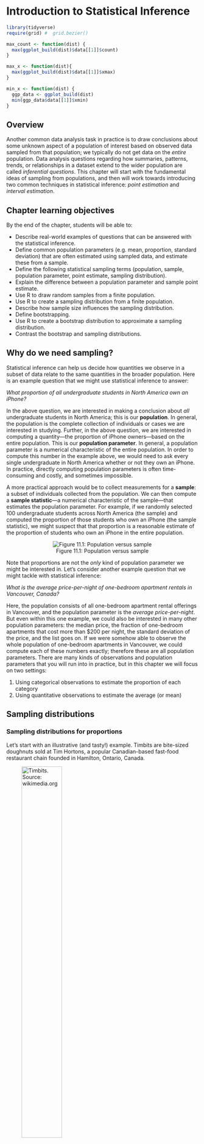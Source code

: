 # Introduction to Statistical Inference {#inference}

```r
library(tidyverse) 
require(grid) #  grid.bezier()

max_count <- function(dist) {
  max(ggplot_build(dist)$data[[1]]$count)
}

max_x <- function(dist){ 
  max(ggplot_build(dist)$data[[1]]$xmax)
}

min_x <- function(dist) {
  ggp_data <- ggplot_build(dist)
  min(ggp_data$data[[1]]$xmin)
}
```


## Overview
Another common data analysis task in practice is to draw conclusions about some unknown
aspect of a population of interest based on observed data sampled from that
population; we typically do not get data on the *entire* population.
Data analysis questions regarding how summaries, 
patterns, trends, or relationships in a dataset 
extend to the wider population are called *inferential questions*. This chapter will start
with the fundamental ideas of sampling from populations, and then will work towards
introducing two common techniques in statistical inference: *point estimation* and
*interval estimation*. 

## Chapter learning objectives 
By the end of the chapter, students will be able to:

* Describe real-world examples of questions that can be answered with the statistical inference.
* Define common population parameters (e.g. mean, proportion, standard deviation) that are often estimated using sampled data, and estimate these from a sample.
* Define the following statistical sampling terms (population, sample, population parameter, point estimate, sampling distribution).
* Explain the difference between a population parameter and sample point estimate.
* Use R to draw random samples from a finite population.
* Use R to create a sampling distribution from a finite population.
* Describe how sample size influences the sampling distribution.
* Define bootstrapping.
* Use R to create a bootstrap distribution to approximate a sampling distribution.
* Contrast the bootstrap and sampling distributions.

## Why do we need sampling? 
Statistical inference can help us decide how quantities we observe in
a subset of data relate to the same quantities in the broader
population. Here is an example question that we might use statistical inference to answer:

*What proportion of all undergraduate students in North America own an iPhone?*

In the above question, we are interested in making a conclusion about *all*
undergraduate students in North America; this is our **population**.
In general, the population is the complete collection of individuals or cases we are interested in studying. 
Further, in the above question, we are interested in computing a quantity&mdash;the proportion
of iPhone owners&mdash;based on the entire population. This is our **population parameter**.
In general, a population parameter is a numerical characteristic
of the entire population. In order to compute this number in the example above, we would need to ask 
every single undergraduate in North America whether or not they own an iPhone. In practice,
directly computing population parameters is often time-consuming and costly, and sometimes impossible. 

A more practical approach would be to collect measurements for a **sample**: a subset of
individuals collected from the population. We can then compute a **sample statistic**&mdash;a numerical
characteristic of the sample&mdash;that estimates the population parameter. For example, if we 
randomly selected 100 undergraduate students across North America (the sample) and computed the proportion of those
students who own an iPhone (the sample statistic), we might suspect that that proportion is a reasonable
estimate of the proportion of students who own an iPhone in the entire population. 

<center>
![Figure 11.1: Population versus sample](img/population_vs_sample.svg){}
</center>

Note that proportions are not the *only* kind of population parameter we might be interested in.
Let's consider another example question that we might tackle with statistical inference:

*What is the average price-per-night of one-bedroom apartment rentals in Vancouver, Canada?*

Here, the population consists of all one-bedroom apartment rental offerings in Vancouver, and the population
parameter is the *average price-per-night*. But even within this one example, we could also be interested
in many other population parameters: the median price, the fraction of 
one-bedroom apartments that cost more than \$200 per night,
the standard deviation of the price, and the list goes on.
If we were somehow able to observe the whole population of one-bedroom apartments in Vancouver, 
we could compute each of these numbers exactly; therefore these are all population parameters. 
There are many kinds of observations and population parameters that you will run into in practice,
but in this chapter we will focus on two settings:

1. Using categorical observations to estimate the proportion of each category
2. Using quantitative observations to estimate the average (or mean)

## Sampling distributions

### Sampling distributions for proportions

Let's start with an illustrative (and tasty!) example. Timbits are 
bite-sized doughnuts sold at Tim Hortons, a popular Canadian-based fast-food restaurant
chain founded in Hamilton, Ontario, Canada. 

![Timbits. Source: wikimedia.org](https://upload.wikimedia.org/wikipedia/commons/thumb/7/75/Timbits2.jpg/1600px-Timbits2.jpg){width=50%} 


Suppose we wanted to estimate the true proportion of chocolate doughnuts at Tim
Hortons restaurants. Now, of course, we (the authors!) do not have access to the true population.
So for this chapter, we created a fictitious box of 10,000 Timbits with two flavours&mdash;old-fashioned 
and chocolate&mdash;as our population, and use this to illustrate
inferential concepts. Below we have a `tibble()` called `virtual_box` with a subject ID and Timbit flavour as our columns. We have also loaded our necessary packages: `tidyverse` and the `infer` package, which we will need to perform sampling later in the chapter.  

```r
library(gridExtra)
set.seed(1234)
virtual_box <- tibble(timbit_id = seq(1, 10000, by = 1),
                     flavour = factor(rbinom(10000, 1, 0.63),
                     labels = c("old fashioned", "chocolate")))

```

```r
library(tidyverse) 
library(infer)
head(virtual_box)
```

From our simulated box, we can see that the proportion of chocolate Timbits is
0.63. This value, 0.63, is the *population parameter*. Note that this parameter value is usually unknown in real data analysis problems.

```r
virtual_box %>% 
    group_by(flavour) %>% 
    summarize(n = n(),
             proportion = n() / 10000)
```

Suppose we buy a box of 40 randomly-selected Timbits and count the number of chocolate Timbits,
i.e., take a random sample of size 40 from our Timbits population. The function
`rep_sample_n` from the `infer` package will allow us to sample. The arguments
of `rep_sample_n` are (1) the data frame to sample from, and (2) the size of the sample
to take.

```r
samples_1 <- rep_sample_n(tbl = virtual_box, size = 40)
choc_sample_1 <- summarize(samples_1, n = sum(flavour == "chocolate"),
                                        prop = sum(flavour == "chocolate") / 40)
choc_sample_1
```
Here we see that the proportion of chocolate Timbits in this random sample is
`r round(choc_sample_1$prop,2)`. This value is our sample statistic; since it is a single
value that is used to estimate a population parameter, we refer to it as a **point estimate**.

Now imagine we took another random sample of 40 Timbits from the population. Do you
think you would get the same proportion? Let's try sampling from the population
again and see what happens. 

```r
set.seed(2)
samples_2 <- rep_sample_n(virtual_box, size = 40)
choc_sample_2 <- summarize(samples_2, n = sum(flavour == "chocolate"),
                                        prop = sum(flavour == "chocolate") / 40)
choc_sample_2
```

Notice that we get a different value for our statistic this time. The
proportion of chocolate Timbits in this sample is `r round(choc_sample_2$prop, 2)`. 
If we were to do this again, another random sample could also give a
different result. Statistics vary from sample to sample 
due to **sampling variability**. 

But just how much should we expect the statistics of our random
samples to vary? In order to understand this, we will simulate more samples
of size 40 from our population of Timbits, and calculate the 
proportion of chocolate Timbits in each sample. We can then
construct the distribution of sample proportions we calculate. The distribution
of the statistic for all possible samples of size $n$ from a population is
called a **sampling distribution**. The sampling distribution will help us see
how much we would expect our sample proportions from this population to vary
for samples of size 40. Below we again use the `rep_sample_n` to take samples
of size 40 from our population of Timbits, but we set the `reps` argument
to specify the number of samples to take.

```r
samples <- rep_sample_n(virtual_box, size = 40, reps = 1000)
head(samples)
tail(samples)
```

Notice the column `replicate` is indicating the replicate with which each
Timbit belongs. Since we took 1000 samples of size 40, there are 1000 replicates.

```r
sample_estimates <- samples %>% 
    group_by(replicate) %>% 
    summarise(sample_proportion = sum(flavour == "chocolate") / 40)
head(sample_estimates)
tail(sample_estimates)
```

```r
sampling_distribution <-  ggplot(sample_estimates, aes(x = sample_proportion)) +
    geom_histogram(fill="#0072B2", color="#e9ecef", binwidth = 0.05) +
    xlab("Sample proportions") 
sampling_distribution
```

The sampling distribution appears to be bell-shaped with one peak. It is
centered around `r round(mean(sample_estimates$sample_proportion),1)` and the
sample proportions range from about `r round(min(sample_estimates$sample_proportion), 1)` to 
about `r round(max(sample_estimates$sample_proportion), 1)`. In fact, we can calculate
the mean and standard deviation of the sample proportions. 

```r
sample_estimates %>% 
  summarise(mean = mean(sample_proportion), sd = sd(sample_proportion))
```

We notice that the sample proportions are centred around the population
proportion value. The standard deviation of the sample proportions 
is `r round(sd(sample_estimates$sample_proportion), 3)`.

<!--- > **Note:** If random samples of size $n$ are taken from a population, $\hat{p}$ will be approximately Normal with mean $p$ and standard deviation $\sqrt{\frac{p(1-p)}{n}}$ as long as the sample size $n$ is large enough such that $np$ and $n(1 - p)$ are at least 10, where $p$ is the population proportion, $\hat{p}$ is the sample proportion and $n$ is the sample size. 
--->

### Sampling distributions for means 

In the previous section, our variable of interest&mdash;Timbit flavour&mdash;was
*categorical*, and the population parameter of interest was the proportion of chocolate
Timbits. What if we wanted to infer something about a population of *quantitative* variables instead?
As mentioned in the introduction to this chapter, there are many choices of population parameter
for each type of observed variable. In this section, we will study the case where we are interested
in the population mean of a quantitative variable.

In particular, we will look at an example using data from Airbnb, an online
marketplace for arranging or offering places to stay. The dataset contains
Airbnb listings for Vancouver, Canada, in September 2020 
from [Inside Airbnb](http://insideairbnb.com/). 
Let's imagine (for learning purposes) that our dataset represents the population of all Airbnb rental listings in Vancouver,
and we are interested in the population mean price per night.
Our data contains an ID number, neighbourhood,
type of room, the number of people that the rental accommodates, number of
bathrooms, bedrooms, beds, and the price per night.

```r
airbnb <- read_csv("data/listings.csv") %>% 
  select(id, neighbourhood = neighbourhood_cleansed, room_type, accommodates, bathrooms = bathrooms_text, bedrooms, beds,  price) %>% 
  mutate(price = as.numeric(str_remove(price, "[$]"))) %>% 
  na.omit()
airbnb <- airbnb %>% 
  mutate(id = 1:nrow(airbnb))
head(airbnb)
```

We can visualize the population distribution of the price per night with a histogram. 
```r
population_distribution <-  ggplot(airbnb, aes(x = price)) +
    geom_histogram(fill="#0072B2", color="#e9ecef") +
    xlab("Price per night ($)") 
population_distribution
population_parameters <- airbnb %>% 
    summarize(pop_mean = mean(price),
             pop_sd = sd(price))
population_parameters
```

We see that the distribution has one peak and is skewed&mdash;most of the listings
are less than \$250 per night, but a small proportion of listings cost more
than that, creating a long tail on the histogram's right side. 
The population mean is \$`r round(population_parameters$pop_mean,2)` and the
population standard deviation is \$`r round(population_parameters$pop_sd, 2)`.

Suppose we take a sample of 20 observations from our population. Below we 
create a histogram to visualize the
distribution of observations in the sample,
and calculate the mean and standard deviation of our sample. These two numbers
are **point estimates** for the mean and standard deviation of the full population.

```r
sample_1 <- airbnb %>% 
    rep_sample_n(20)
head(sample_1)
sample_distribution <- ggplot(sample_1, aes(price)) + 
    geom_histogram(fill="#0072B2", color="#e9ecef") +
    xlab("Price per night ($)") 
sample_distribution
estimates <- sample_1 %>% 
    summarize(sample_mean = mean(price),
             sample_sd = sd(price))
estimates
```
Recall that the population mean 
was \$`r round(population_parameters$pop_mean,2)` and the population standard deviation
was \$`r round(population_parameters$pop_sd,2)`. We see that our point
estimates for the mean and standard deviation 
are \$`r round(estimates$sample_mean, 2)` and  \$`r round(estimates$sample_sd,2)`,
respectively. So our estimates were actually quite close to the population parameters: the mean was 
about `r round(100*abs(estimates$sample_mean - population_parameters$pop_mean)/population_parameters$pop_mean, 1)`% off,
while the standard deviation was 
about `r round(100*abs(estimates$sample_sd - population_parameters$pop_sd)/population_parameters$pop_sd, 1)`% off.
Note that in practice, we usually cannot compute the accuracy of the estimate, since we do not have access to the population
parameter; if we did, we wouldn't need to estimate it!

Also recall from the previous section that the point estimate can vary; if 
we took another random sample from the population, then the value of our statistic may change.
So then did we just get lucky with our point estimate above?
How much does our estimate vary across different samples of size 20 in this example? Again, since we have access to the population,
we can take many samples and plot the **sampling distribution** of the point estimates to get a sense
for this variation. In this case, we'll use 1500 samples of size 20.

```r
samples <- rep_sample_n(airbnb, size = 20, reps = 1500)
head(samples)

sample_estimates <- samples %>% 
    group_by(replicate) %>% 
    summarise(sample_mean = mean(price))
head(sample_estimates)

sampling_distribution_20 <-  ggplot(sample_estimates, aes(x = sample_mean)) +
    geom_histogram(fill="#0072B2", color="#e9ecef") + 
    xlab("Sample mean price per night ($)") 
sampling_distribution_20
```

Here we see that the sampling distribution of the mean has one peak and is
bell-shaped. Most of the estimates are between 
about  \$`r round(quantile(sample_estimates$sample_mean)[2], -1)` and 
\$`r round(quantile(sample_estimates$sample_mean)[4], -1)`; but there are
a good fraction of cases outside this range (i.e., where the point estimate
was not close to the population parameter). So it does indeed look like we were quite lucky
when we estimated the population mean 
with only `r round(100*abs(estimates$sample_mean - population_parameters$pop_mean)/population_parameters$pop_mean, 1)`% error.
Let's visualize the population
distribution, distribution of the sample, and the sampling distribution on one 
plot to compare them.
<!---
```r
sample_estimates %>% 
  summarise(mean_of_sample_means = mean(sample_mean))
```
Notice that the mean of the sample means is \$`r round(mean(sample_estimates$sample_mean),2)`. Recall that the population mean
was \$`r round(mean(airbnb$price),2)`. 
-->

```r
grid.arrange(population_distribution + ggtitle("Population distribution"), 
             sample_distribution + ggtitle("Sample"), 
             sampling_distribution_20 + ggtitle("Sampling distribution of the sample mean"), nrow = 3)
```

Given that there is quite a bit of variation in the sampling distribution of the sample mean&mdash;i.e., 
the point estimate that we obtain is not very reliable&mdash;is there any way to improve the estimate?
One way to improve a point estimate is to take a *larger* sample. To illustrate what effect this has,
we will take 1500 samples of size 20, 50, 100, and 500, and plot the sampling distribution of the sample mean
below. 

```r
## Sampling n = 50, 100, 500 
sample_estimates_50 <- rep_sample_n(airbnb, size = 50, reps = 1500) %>% 
    group_by(replicate) %>% 
    summarise(sample_mean = mean(price))

sample_estimates_100 <- rep_sample_n(airbnb, size = 100, reps = 1500) %>% 
    group_by(replicate) %>% 
    summarise(sample_mean = mean(price))

sample_estimates_500 <- rep_sample_n(airbnb, size = 500, reps = 1500) %>% 
    group_by(replicate) %>% 
    summarise(sample_mean = mean(price))

## Sampling distribution n = 50 
sampling_distribution_50 <-  ggplot(sample_estimates_50, aes(x = sample_mean)) +
    geom_histogram(fill="#0072B2", color="#e9ecef") +
    xlab("Sample mean price per night($)") +
    ggtitle("n = 50") + xlim(min_x(sampling_distribution_20), max_x(sampling_distribution_20))

## Sampling distribution n = 100 
sampling_distribution_100 <-  ggplot(sample_estimates_100, aes(x = sample_mean)) +
    geom_histogram(fill="#0072B2", color="#e9ecef") +
    xlab("Sample mean price per night ($)") +
    ggtitle("n = 100") + xlim(min_x(sampling_distribution_20), max_x(sampling_distribution_20))

## Sampling distribution n = 500 
sampling_distribution_500 <-  ggplot(sample_estimates_500, aes(x = sample_mean)) +
    geom_histogram(fill="#0072B2", color="#e9ecef") +
    xlab("Sample mean price per night ($)") +
    ggtitle("n = 500") + xlim(min_x(sampling_distribution_20), max_x(sampling_distribution_20))

```

```r
annotated_sampling_dist_20 <- sampling_distribution_20 + 
    geom_vline(xintercept = mean(sample_estimates$sample_mean), col = "red") +
    xlim(min_x(sampling_distribution_20), max_x(sampling_distribution_20)) + 
    ggtitle("n = 20") + 
    annotate("text", x = max_x(sampling_distribution_20), y= max_count(sampling_distribution_20), hjust = 1, vjust = 1,
             label = paste("mean = ", round(mean(sample_estimates$sample_mean), 1)))+
    annotate("text", x =  max_x(sampling_distribution_20), y = max_count(sampling_distribution_20), hjust = 1, vjust = 3,
               label = paste("sd = ", round(sd(sample_estimates$sample_mean), 1)))

annotated_sampling_dist_50 <- sampling_distribution_50 + 
    geom_vline(xintercept = mean(sample_estimates_50$sample_mean), col = "red") +
    ## x limits set the same as n = 20 graph, y is this graph 
    annotate("text", x = max_x(sampling_distribution_20), y= max_count(sampling_distribution_50), hjust = 1, vjust = 1,
             label = paste("mean = ", round(mean(sample_estimates_50$sample_mean), 1))) +
    annotate("text", x =  max_x(sampling_distribution_20), y = max_count(sampling_distribution_50), hjust = 1, vjust = 3,
                 label = paste("sd = ", round(sd(sample_estimates_50$sample_mean), 1)))

annotated_sampling_dist_100 <- sampling_distribution_100 + 
    geom_vline(xintercept = mean(sample_estimates_100$sample_mean), col = "red") +
    annotate("text", x =  max_x(sampling_distribution_20), y = max_count(sampling_distribution_100), hjust = 1, vjust = 1,
             label = paste("mean = ", round(mean(sample_estimates_100$sample_mean), 1)))+
    annotate("text", x =  max_x(sampling_distribution_20), y = max_count(sampling_distribution_100), hjust = 1, vjust = 3,
               label = paste("sd = ", round(sd(sample_estimates_100$sample_mean), 1)))

annotated_sampling_dist_500 <- sampling_distribution_500 + 
    geom_vline(xintercept = mean(sample_estimates_500$sample_mean), col = "red") +
    annotate("text", x =  max_x(sampling_distribution_20), y = max_count(sampling_distribution_500), hjust = 1, vjust = 1,
             label = paste("mean = ", round(mean(sample_estimates_500$sample_mean), 1)))+
    annotate("text", x =  max_x(sampling_distribution_20), y = max_count(sampling_distribution_500), hjust = 1, vjust = 3,
               label = paste("sd = ", round(sd(sample_estimates_500$sample_mean), 1)))

grid.arrange(annotated_sampling_dist_20, 
             annotated_sampling_dist_50, 
             annotated_sampling_dist_100,  
             annotated_sampling_dist_500,  
             nrow = 2, ncol = 2) 
```

Based on the visualization, two points about the sample mean become clear.
First, the
mean of the sample mean (across samples) is equal to the population mean.
Second, increasing the size of the sample
decreases the standard deviation (i.e., the variability) in the sample mean
point estimate of the population mean. Therefore, a larger sample size results
in a more reliable point estimate of the population parameter.

<!--- > **Note:** If random samples of size $n$ are taken from a population, the sample mean $\bar{x}$ will be approximately Normal with mean $\mu$ and standard deviation $\frac{\sigma}{\sqrt{n}}$ as long as the sample size $n$ is large enough. $\mu$ is the population mean, $\sigma$ is the population standard deviation, $\bar{x}$ is the sample mean, and $n$ is the sample size. 
> If samples are selected from a finite population as we are doing in this chapter, we should apply a finite population correction. We multiply $\frac{\sigma}{\sqrt{n}}$ by $\sqrt{\frac{N - n}{N - 1}}$ where $N$ is the population size and $n$ is the sample size. If our sample size, $n$, is small relative to the population size, this finite correction factor is less important. 
---> 

### Summary
1. A *statistic* is a value computed using a sample from a population; a *point estimate* is a statistic that is a single value (e.g. a mean or proportion)
2. The *sampling distribution* of a statistic is the distribution of the statistic for all possible samples of a fixed size from the same population.
3. The sample means and proportions calculated from samples are centered around the population mean and proportion, respectively.
4. The spread of the sampling distribution is related to the sample size. As the sample size increases, the spread of the sampling distribution decreases. 
5. The shape of the sampling distribution is usually bell-shaped with one peak and centred at the population mean or proportion.

## Bootstrapping 
### Overview 

We saw in the previous section that we could compute a **point estimate** of a population
parameter using a sample of observations from the population. And since we had access to the
population, we could evaluate how accurate the estimate was, and even get a sense for how much
the estimate would vary for different samples from the population. 
But in real data analysis settings, we usually have *just one sample* from our population,
and do not have access to the population itself. So how do we get a sense for how
variable our point estimate is when we only have one sample to work with?
In this section, we will discuss **interval estimation** and construct **confidence intervals** using just a single sample from a population.

Here is the key idea. First, if you take a big enough sample, it *looks like* the population. Notice the histograms' shapes for samples of different sizes taken from the population in the picture below. We see that for a large enough sample, the sample's distribution looks like that of the population.


```r

sample_10 <- airbnb %>% 
    rep_sample_n(10)
sample_distribution_10 <- ggplot(sample_10, aes(price)) + 
    geom_histogram(fill="#0072B2", color="#e9ecef") +
    xlab("Price per night ($)") + ggtitle("n = 10")

sample_20 <- airbnb %>% 
    rep_sample_n(20)
sample_distribution_20 <- ggplot(sample_20, aes(price)) + 
    geom_histogram(fill="#0072B2", color="#e9ecef") +
    xlab("Price per night ($)") + ggtitle("n = 20")
sample_50 <- airbnb %>% 
    rep_sample_n(50)
sample_distribution_50 <- ggplot(sample_50, aes(price)) + 
    geom_histogram(fill="#0072B2", color="#e9ecef") +
    xlab("Price per night ($)") + ggtitle("n = 50")
sample_100 <- airbnb %>% 
    rep_sample_n(100)
sample_distribution_100 <- ggplot(sample_100, aes(price)) + 
    geom_histogram(fill="#0072B2", color="#e9ecef") +
    xlab("Price per night ($)") + ggtitle("n = 100")

sample_200 <- airbnb %>% 
    rep_sample_n(200)
sample_distribution_200 <- ggplot(sample_200, aes(price)) + 
    geom_histogram(fill="#0072B2", color="#e9ecef") +
    xlab("Price per night ($)") + ggtitle("n = 200")

grid.arrange(sample_distribution_10, 
             sample_distribution_20,
             sample_distribution_50, 
             sample_distribution_100,
             sample_distribution_200,
             population_distribution + ggtitle("Population distribution"),
             ncol = 2)
             #widths = c(2, 3),
            # layout_matrix =  rbind(c(1, 2),
                                 #   c(1, 3),
                                  #  c(1, 4),
                                  #  c(1, 5)))
```

In the previous section, we took many samples of the same size *from our population* to get
a sense for the variability of a sample statistic. But if our sample is big enough that it looks like our population,
we can pretend that our sample *is* the population, and take more samples (with replacement) of the same size
from it instead! This very clever technique is called **the bootstrap**.
Note that by taking many samples from our single, observed sample, we do not obtain the true sampling distribution,
but rather an approximation that we call **the bootstrap distribution**. 

> Note that we need to sample *with* replacement when using the bootstrap. Otherwise, if we had a sample of size $n$,
> and obtained a sample from it of size $n$ *without* replacement, it would just return our original sample.

This section will explore how to create a bootstrap distribution from a single sample using R.
For a sample of size $n$, the process we will go through is as follows: 

1. Randomly select an observation from the original sample, which was drawn from the population
2. Record the observation's value 
3. Replace that observation
4. Repeat steps 1 - 3 (sampling *with* replacement) until you have $n$ observations, which form a bootstrap sample
5. Calculate the bootstrap point estimate (e.g., mean, median, proportion, slope, etc.) of the $n$ observations in your bootstrap sample
6. Repeat steps (1) - (5) many times to create a distribution of point estimates (the bootstrap distribution)
7. Calculate the plausible range of values around our observed point estimate

### Bootstrapping in R 
Let's continue working with our Airbnb data. Once again,  let's say we are interested
in estimating the population mean price per night of all Airbnb listings in
Vancouver, Canada. We will draw a single sample of size 40 from the
population and visualize the distribution of the sample:

```r
one_sample <- airbnb %>% 
    rep_sample_n(40) %>% 
    ungroup() %>% # ungroup the data frame 
    select(price) # drop the replicate column 
head(one_sample)
one_sample_dist <- ggplot(one_sample, aes(price)) + 
    geom_histogram(fill="#0072B2", color="#e9ecef") +
    xlab("Price per night ($)") 
one_sample_dist
```

```r
one_sample_estimates <- one_sample %>% 
    summarise(sample_mean = mean(price))
one_sample_estimates
```

The sample distribution is skewed with a few observations out to the right. The
mean of the sample is \$`r round(one_sample_estimates$sample_mean,2)`.
Remember, in practice, we usually only have one sample from the population. So
this sample and estimate are the only data we can work with.

We now perform steps 1 - 5 listed above to generate a single bootstrap sample in R using the
sample we just took, and calculate the bootstrap estimate for that sample. We
will use the `rep_sample_n` function as we did when we were creating our
sampling distribution. Since we want to sample with replacement, we change the
argument for `replace` from its default value of `FALSE` to `TRUE`.

```r
boot1 <- one_sample %>%
    rep_sample_n(size = 40, replace = TRUE, reps = 1)
head(boot1)
boot1_dist <- ggplot(boot1, aes(price)) + 
    geom_histogram(fill="#0072B2", color="#e9ecef") +
    xlab("Price per night ($)") 

boot1_dist

summarise(boot1, mean = mean(price))
```

Notice that our bootstrap distribution has a similar shape to the original
sample distribution. Though the shapes of the distributions are similar, they
are not identical. You'll also notice that the original sample mean and the
bootstrap sample mean differ. How might that happen? Remember that we are
sampling with replacement from the original sample, so we don't end up with the
same sample values again. We are trying to mimic drawing another sample from
the population without actually having to do that.

Let's now take 1500 bootstrap samples from the original sample we drew from the
population (`one_sample`)  using `rep_sample_n` and calculate the means for
each of those replicates. Recall that this assumes that `one_sample` *looks like*
our original population; but since we do not have access to the population itself,
this is often the best we can do.

```r
boot1500 <- one_sample %>%
    rep_sample_n(size = 40, replace = TRUE, reps = 1500)
head(boot1500)
tail(boot1500)
boot1500_means <- boot1500 %>% 
  group_by(replicate) %>% 
  summarize(mean = mean(price))
head(boot1500_means)
tail(boot1500_means)
```

We now calculate point estimates for each bootstrap sample and generate a bootstrap
distribution of our point estimates. The bootstrap distribution suggests how we
might expect our point estimate to behave if we took another sample.

```r
boot_est_dist <-  ggplot(boot1500_means, aes(x = mean)) +
    geom_histogram(fill="#0072B2", color="#e9ecef") +
    xlab("Sample mean price per night ($)") 
```

Let's compare our bootstrap distribution with the true sampling distribution (taking many samples from the population). 

```r

samples <- rep_sample_n(airbnb, size = 40, reps = 1500)

sample_estimates <- samples %>% 
    group_by(replicate) %>% 
    summarise(sample_mean = mean(price))

sampling_dist <-  ggplot(sample_estimates, aes(x = sample_mean)) +
    geom_histogram(fill="#0072B2", color="#e9ecef") +
    xlab("Sample mean price per night ($)")

sampling_dist <- sampling_dist +
  annotate("text", x = max_x(sampling_dist), max_count(sampling_dist), hjust = 1, vjust =1,
           label = paste("mean = ", round(mean(sample_estimates$sample_mean), 1))) + 
  annotate("text", x = max_x(sampling_dist), max_count(sampling_dist), hjust = 1, vjust =3,
           label = paste("sd = ", round(sd(sample_estimates$sample_mean), 1))) + 
  geom_vline(xintercept = mean(sample_estimates$sample_mean), col = "red")

annotated_boot_est_dist <- boot_est_dist + 
  annotate("text", x = max_x(boot_est_dist), max_count(boot_est_dist), hjust = 1, vjust =1,
           label = paste("mean = ", round(mean(boot1500_means$mean), 1))) + 
    annotate("text", x = max_x(boot_est_dist), max_count(boot_est_dist), hjust = 1, vjust =3,
           label = paste("sd = ", round(sd(boot1500_means$mean), 1))) + 
  geom_vline(xintercept = mean(boot1500_means$mean), col = "red")

grid.arrange(sampling_dist + xlim(min_x(sampling_dist), max_x(sampling_dist)) + ggtitle("Sampling distribution"), 
             annotated_boot_est_dist + xlim(min_x(sampling_dist), max_x(boot_est_dist)) + ggtitle("Bootstrap distribution"),
             ncol = 2)
```
There are two important points that we can take away from these plots.
First, we see how the sampling distribution is centred at \$`r round(mean(airbnb$price),2)`, the 
population mean value, as we learned in
the previous section. However, the bootstrap distribution is centred at \$`r round(mean(boot1500_means$mean), 2)`, which 
is the original sample's mean price per night. This is because we are resampling from the original sample over and
over again, so we see that the bootstrap distribution is centred at the
original sample's mean value. The second important point is that the shape and spread of the true sampling distribution
and the bootstrap distribution is similar; the bootstrap distribution lets us get a sense for the variability of the 
point estimate.

```r
pop_dist <- population_distribution + ggtitle("Population") + xlab("Price") +
  theme(axis.ticks.x = element_blank(),
        axis.text.x = element_blank(), 
        axis.title.y =element_blank(), 
        axis.ticks.y = element_blank(),
        axis.text.y = element_blank())

sam_dist <- one_sample_dist + ggtitle("Sample")+ xlab("Price") +
  theme(axis.ticks.x = element_blank(),
        axis.text.x = element_blank(), 
        axis.title.y =element_blank(), 
        axis.ticks.y = element_blank(),
        axis.text.y = element_blank())
set.seed(2)
boot2 <- one_sample %>%
    rep_sample_n(size = 40, replace = TRUE, reps = 1)

set.seed(3)
boot3 <- one_sample %>%
    rep_sample_n(size = 40, replace = TRUE, reps = 1)

boot1_dist <- boot1_dist + ggtitle("Samples with Replacement") + 
  theme(axis.title.x = element_blank(), 
        axis.ticks.x = element_blank(),
        axis.text.x = element_blank(), 
        axis.title.y =element_blank(), 
        axis.ticks.y = element_blank(),
        axis.text.y = element_blank())
        
boot2_dist <- ggplot(boot2, aes(price)) + 
    geom_histogram(fill="#0072B2", color="#e9ecef") + 
  theme(axis.title.x = element_blank(),
        axis.ticks.x = element_blank(),
        axis.text.x = element_blank(), 
        axis.title.y =element_blank(), 
        axis.ticks.y = element_blank(),
        axis.text.y = element_blank())

boot3_dist <- ggplot(boot3, aes(price)) + 
    geom_histogram(fill="#0072B2", color="#e9ecef") + xlab("Price") +
  theme(axis.ticks.x = element_blank(),
        axis.text.x = element_blank(), 
        axis.title.y =element_blank(), 
        axis.ticks.y = element_blank(),
        axis.text.y = element_blank()) 

bootstrap_dist <- boot_est_dist+ ggtitle("Bootstrap \nDistribution") + xlab("Sample means") + 
    theme(axis.ticks.x = element_blank(),
        axis.text.x = element_blank(), 
        axis.title.y =element_blank(), 
        axis.ticks.y = element_blank(),
        axis.text.y = element_blank()) 

mygb = function(x,y) {
  grid.bezier(x=x, y=y, gp=gpar(fill="black"), 
              arrow=arrow(type="closed", length=unit(2,"mm")))}

grid.arrange(pop_dist, 
             sam_dist, 
             boot1_dist, 
             boot2_dist, 
             boot3_dist,
             bootstrap_dist,
  widths = c(1, 1, 1, 1, 1),
  layout_matrix = rbind(c(1, NA, 3, NA, 6),
                        c(1, 2, 4, NA, 6),
                        c(NA, NA, 5, NA, NA)
)) 
grid.text(paste("mean =", round(mean(boot1$price)), sep = " "), x = unit(0.7, "npc"), 
          y = unit(.8, "npc"),gp = gpar(fontsize=12))
grid.text(paste("mean =", round(mean(boot2$price)), sep = " "), x = unit(0.7, "npc"), 
          y = unit(.5, "npc"),gp = gpar(fontsize=12))
grid.text(paste("mean =", round(mean(boot3$price)), sep = " "), x = unit(0.7, "npc"), 
          y = unit(.2, "npc"),gp = gpar(fontsize=12))
# arrows: pop to sample 
mygb(x=c(0.15,0.3,0.3,0.3), y=c(0.8,0.8,0.65,0.65))

# arrows: sample to resamples
mygb(x=c(0.35,0.35,0.42,0.42), y=c(0.55,0.55,0.8,0.8))
mygb(x=c(0.35,0.35,0.42,0.42), y=c(0.5,0.5,0.5,0.5))
mygb(x=c(0.35,0.35,0.42,0.42), y=c(0.45,0.45,0.2,0.2))

# arrows: resamples to statistics
mygb(x=c(0.57,0.57,0.62,0.62), y=c(0.8,0.8,0.8,0.8))
mygb(x=c(0.57,0.57,0.62,0.62), y=c(0.5,0.5,0.5,0.5))
mygb(x=c(0.57,0.57,0.62,0.62), y=c(0.2,0.2,0.2,0.2))

# arrows: statistics to boot
mygb(x=c(0.77,0.77,0.83,0.83), y=c(0.8,0.8,0.7,0.7))
mygb(x=c(0.77,0.77,0.83,0.83), y=c(0.5,0.5,0.6,0.6))
mygb(x=c(0.77,0.77,0.83,0.83), y=c(0.2,0.2,0.4,0.4))

# dots 
grid.text(".", x = unit(0.45, "npc"), 
          y = unit(0.04, "npc"),gp = gpar(fontsize=15))
grid.text(".", x = unit(0.45, "npc"), 
          y = unit(0.06, "npc"),gp = gpar(fontsize=15))
grid.text(".", x = unit(0.45, "npc"), 
          y = unit(0.025, "npc"),gp = gpar(fontsize=15))

grid.text(".", x = unit(0.7, "npc"), 
          y = unit(0.14, "npc"),gp = gpar(fontsize=15))
grid.text(".", x = unit(0.7, "npc"), 
          y = unit(0.16, "npc"),gp = gpar(fontsize=15))
grid.text(".", x = unit(0.7, "npc"), 
          y = unit(0.18, "npc"),gp = gpar(fontsize=15))

```

### Using the bootstrap to calculate a plausible range  

Now that we have constructed our bootstrap distribution let's use it to create
an approximate bootstrap confidence interval, a range of plausible values for the population mean. We will construct a 95\% percentile bootstrap confidence interval and find the range of values that cover the middle 95\% of the bootstrap distribution. Note that there's nothing particularly special about 95\%, we could have used other confidence levels, such as 90\% or 99\%. The confidence level you choose will depend on your application, which is beyond the scope of this textbook.

To calculate our 95\% percentile bootstrap confidence interval, we will do the following:

1. Arrange the observations in the bootstrap distribution in ascending order 
2. Find the value such that 2.5\% of observations fall below it (the 2.5\% percentile). Use that value as the lower bound of the interval 
3. Find the value such that 97.5\% of observations fall below it (the 97.5\% percentile). Use that value as the upper bound of the interval

To do this in R, we can use the `quantile()` function:

```r
bounds <- boot1500_means %>% 
    select(mean) %>% 
    pull() %>% 
    quantile(c(0.025, 0.975))
bounds
```

Our interval, \$`r round(bounds[1],2) ` to \$`r round(bounds[2],2)`, captures the middle 95\% of the sample mean prices in the bootstrap distribution. We can visualize the interval on our distribution in the picture below. 

```r
boot_est_dist + 
  geom_vline(xintercept = bounds, col = "#E69F00", size = 2, linetype = 2) + 
  annotate("text", x = bounds[1], max_count(boot_est_dist), hjust = 0.5, vjust =2,
           label = paste("2.5th percentile =", round(bounds[1], 2))) + 
    annotate("text", x = bounds[2], max_count(boot_est_dist), hjust = 0.5, vjust =2,
           label = paste("97.5th percentile =", round(bounds[2], 2)))
```

Here we notice that our interval does indeed contain the true
population mean value, \$`r round(mean(airbnb$price),2)`\! However, in
practice, we would not know whether our interval captured the true population
parameter or not because we usually only have a single sample, not the entire
population.

## Additional readings

For more about statistical inference and bootstrapping, refer to pages 187-190  
of [Introduction to Statistical Learning with Applications in R](http://www-bcf.usc.edu/~gareth/ISL/ISLR%20Seventh%20Printing.pdf) by 
Gareth James, Daniela Witten, Trevor Hastie and Robert Tibshirani, and Chapters 7 - 8 of [Modern Dive](https://moderndive.com/) Statistical 
Inference via Data Science by Chester Ismay and Albert Y. Kim.
